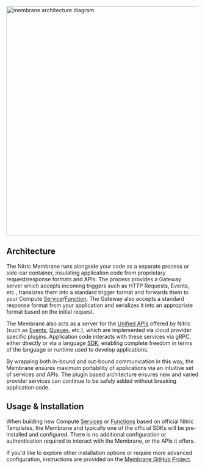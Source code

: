 <img
  height="600"
  src="../assets/img/membrane-architecture.svg"
  alt="membrane architecture diagram"
/>

## Architecture

The Nitric Membrane runs alongside your code as a separate process or side-car container, insulating application code from proprietary request/response formats and APIs. The process provides a Gateway server which accepts incoming triggers such as HTTP Requests, Events, etc., translates them into a standard trigger format and forwards them to your Compute [Service](./services)/[Function](./services-functions). The Gateway also accepts a standard response format from your application and serializes it into an appropriate format based on the initial request.

The Membrane also acts as a server for the [Unified APIs](./nitric-apis) offered by Nitric (such as [Events](./events), [Queues](./queues), etc.), which are implemented via cloud provider specific plugins. Application code interacts with these services via gRPC, either directly or via a language [SDK](./sdks), enabling complete freedom in terms of the language or runtime used to develop applications.

By wrapping both in-bound and out-bound communication in this way, the Membrane ensures maximum portability of applications via an intuitive set of services and APIs. The plugin based architecture ensures new and varied provider services can continue to be safely added without breaking application code.

## Usage & Installation

When building new Compute [Services](./services) or [Functions](./services-functions) based on official Nitric Templates, the Membrane and typically one of the official SDKs will be pre-installed and configured. There is no additional configuration or authentication required to interact with the Membrane, or the APIs it offers.

If you'd like to explore other installation options or require more advanced configuration, instructions are provided on the [Membrane GitHub Project](https://github.com/nitrictech/nitric).
